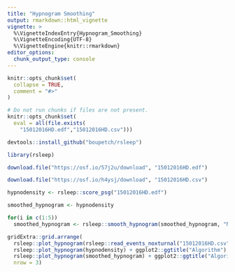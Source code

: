 ```yaml
---
title: "Hypnogram Smoothing"
output: rmarkdown::html_vignette
vignette: >
  %\VignetteIndexEntry{Hypnogram_Smoothing}
  %\VignetteEncoding{UTF-8}
  %\VignetteEngine{knitr::rmarkdown}
editor_options: 
  chunk_output_type: console
---
```


```r
knitr::opts_chunk$set(
  collapse = TRUE,
  comment = "#>"
)

# Do not run chunks if files are not present.
knitr::opts_chunk$set(
  eval = all(file.exists(
    "15012016HD.edf","15012016HD.csv")))
```

```r
devtools::install_github("boupetch/rsleep")
```

```r
library(rsleep)
```

```r
download.file("https://osf.io/57j2u/download", "15012016HD.edf")
```

```r
download.file("https://osf.io/h4ysj/download", "15012016HD.csv")
```

```r
hypnodensity <- rsleep::score_psg("15012016HD.edf")
```

```r
smoothed_hypnogram <- hypnodensity

for(i in c(1:5)) 
  smoothed_hypnogram <- rsleep::smooth_hypnogram(smoothed_hypnogram, "N2", "REM",i)
```

```r
gridExtra::grid.arrange(
  rsleep::plot_hypnogram(rsleep::read_events_noxturnal("15012016HD.csv")) + ggplot2::ggtitle("Visual"),
  rsleep::plot_hypnogram(hypnodensity) + ggplot2::ggtitle("Algorithm"),
  rsleep::plot_hypnogram(smoothed_hypnogram) + ggplot2::ggtitle("Algorithm + Smoothing"),
  nrow = 3)
```

